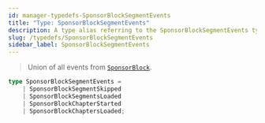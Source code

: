 ```yaml
---
id: manager-typedefs-SponsorBlockSegmentEvents
title: "Type: SponsorBlockSegmentEvents"
description: A type alias referring to the SponsorBlockSegmentEvents type.
slug: /typedefs/SponsorBlockSegmentEvents
sidebar_label: SponsorBlockSegmentEvents
---
```


> Union of all events from [`SponsorBlock`](./PlayerEvents/SponsorBlockEvents.mdx).

```ts
type SponsorBlockSegmentEvents = 
	| SponsorBlockSegmentSkipped
	| SponsorBlockSegmentsLoaded
	| SponsorBlockChapterStarted
	| SponsorBlockChaptersLoaded;
